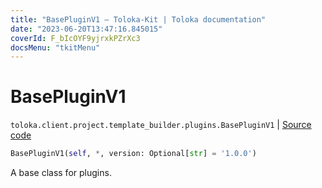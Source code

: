 ```yaml
---
title: "BasePluginV1 — Toloka-Kit | Toloka documentation"
date: "2023-06-20T13:47:16.845015"
coverId: F_bIcOYF9yjrxkPZrXc3
docsMenu: "tkitMenu"
---
```


# BasePluginV1

`toloka.client.project.template_builder.plugins.BasePluginV1` | [Source code](https://github.com/Toloka/toloka-kit/blob/v1.2.0/src/client/project/template_builder/plugins.py#L18)

```python
BasePluginV1(self, *, version: Optional[str] = '1.0.0')
```

A base class for plugins.